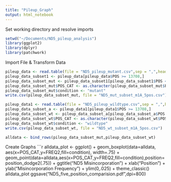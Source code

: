 ```yaml
---
title: "Pileup_Graph"
output: html_notebook
---
```

Set working directory and resolve imports
```r
setwd("~/Documents/ND5_pileup_analysis")
library(ggplot2)
library(dplyr)
library(patchwork)
```
Import File & Transform Data
```r
pileup_data <- read.table(file = "ND5_pileup_mutant.csv",sep = ",",header = TRUE)
pileup_data_subset1 <- pileup_data[pileup_data$POS >= 13708,]
pileup_data_subset_mut <- pileup_data_subset1[pileup_data_subset1$POS <= 13712,]
pileup_data_subset_mut$POS_CAT <- as.character(pileup_data_subset_mut$POS)
pileup_data_subset_mut$condition <- "mutant"
write.csv(pileup_data_subset_mut, file = "ND5_mut_subset_m1A_5pos.csv")
```

```r
pileup_data1 <- read.table(file = "ND5_pileup_wildtype.csv",sep = ",",header = TRUE)
pileup_data_subset_a <- pileup_data1[pileup_data1$POS >= 13708,]
pileup_data_subset_wt <- pileup_data_subset_a[pileup_data_subset_a$POS <= 13712,]
pileup_data_subset_wt$POS_CAT <- as.character(pileup_data_subset_wt$POS)
pileup_data_subset_wt$condition <- "wildtype"
write.csv(pileup_data_subset_wt, file = "ND5_wt_subset_m1A_5pos.csv")
```
```r
alldata <- bind_rows(pileup_data_subset_mut,pileup_data_subset_wt)
```
Create Graphs
```r
alldata_plot <- ggplot() +
  geom_boxplot(data=alldata, aes(x=POS_CAT,y=FREQ2,fill=condition), width=.75) + 
  geom_point(data=alldata,aes(x=POS_CAT,y=FREQ2,fill=condition),position=position_dodge2(.75)) +
  ggtitle("ND5 Misincorporation") +
  xlab("Position") +
  ylab("Misincorporation Frequency") +
  ylim(0,.025) +
  theme_classic()
alldata_plot
ggsave("ND5_five_position_comparision.pdf",dpi=800)


